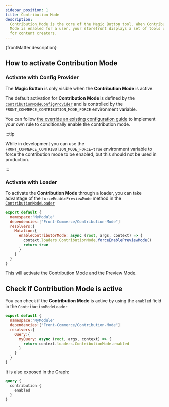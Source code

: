 ```yaml
---
sidebar_position: 1
title: Contribution Mode
description:
  Contribution Mode is the core of the Magic Button tool. When Contribution
  Mode is enabled for a user, your storefront displays a set of tools created
  for content creators.
---
```



<SinceVersion tag="2.25" />

<p>{frontMatter.description}</p>

## How to activate Contribution Mode

### Activate with Config Provider

The **Magic Button** is only visible when the **Contribution Mode** is active.

The default activation for **Contribution Mode** is defined by the
[`contributionModeConfigProvider`](https://gitlab.blackswift.cloud/front-commerce/front-commerce/-/blob/2cc02f42cf4f984f3269f4b1bfc07cea9a53795f/src/server/modules/front-commerce/contribution-mode/contributionModeConfigProvider.js)
and is controlled by the `FRONT_COMMERCE_CONTRIBUTION_MODE_FORCE` environment
variable.

You can follow [the
override an existing configuration guide](/docs/2.x/advanced/server/configurations#override-an-existing-configuration)
to implement your own rule to conditionally enable the contribution mode.

:::tip

While in development you can use the
`FRONT_COMMERCE_CONTRIBUTION_MODE_FORCE=true` environment variable to force the
contribution mode to be enabled, but this should not be used in production.

:::

### Activate with Loader

To activate the **Contribution Mode** through a loader, you can take advantage
of the `forceEnablePreviewMode` method in the
[`ContributionModeLoader`](https://gitlab.blackswift.cloud/front-commerce/front-commerce/-/blob/2cc02f42cf4f984f3269f4b1bfc07cea9a53795f/src/server/modules/front-commerce/contribution-mode/loaders/ContributionModeLoader.js)

```js
export default {
  namespace:"MyModule"
  dependencies:["Front-Commerce/Contribution-Mode"]
  resolvers:{
    Mutation:{
      enableContributorMode: async (root, args, context) => {
        context.loaders.ContributionMode.forceEnablePreviewMode()
        return true
      }
    }
  }
}
```

This will activate the Contribution Mode and the Preview Mode.

## Check if Contribution Mode is active

You can check if the **Contribution Mode** is active by using the `enabled`
field in the `ContributionModeLoader`

```js
export default {
  namespace:"MyModule"
  dependencies:["Front-Commerce/Contribution-Mode"]
  resolvers:{
    Query:{
      myQuery: async (root, args, context) => {
        return context.loaders.ContributionMode.enabled
      }
    }
  }
}
```

It is also exposed in the Graph:

```graphql
query {
  contribution {
    enabled
  }
}
```
